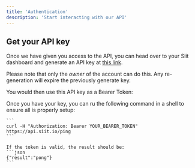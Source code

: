 ```yaml
---
title: 'Authentication'
description: 'Start interacting with our API'
---
```


## Get your API key

Once we have given you access to the API, you can head over to your Siit dashboard and generate an API key at [this link](https://app.siit.io/settings/account/security).

Please note that only the _owner_ of the account can do this. Any re-generation will expire the previously generate key.

You would then use this API key as a Bearer Token:

<AccordionGroup>
  <Accordion icon="rectangle-terminal" title="Testing communication">
    Once you have your key, you can ru the following command in a shell to ensure all is properly setup:

    ```
    curl -H "Authorization: Bearer YOUR_BEARER_TOKEN" https://api.siit.io/ping
    ```

    If the token is valid, the result should be:
    ```json
    {"result":"pong"}
    ```
  </Accordion>
</AccordionGroup>

